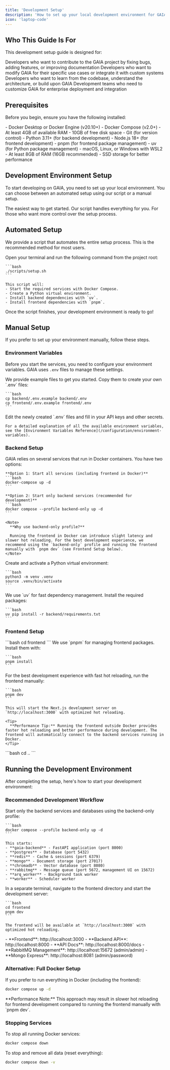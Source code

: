 ```yaml
---
title: 'Development Setup'
description: 'How to set up your local development environment for GAIA.'
icon: 'laptop-code'
---
```


## Who This Guide Is For

This development setup guide is designed for:

<CardGroup cols={2}>
  <Card title="Contributors" icon="git-branch">
    Developers who want to contribute to the GAIA project by fixing bugs, adding features, or improving documentation
  </Card>
  <Card title="Customizers" icon="wrench">
    Developers who want to modify GAIA for their specific use cases or integrate it with custom systems
  </Card>
  <Card title="Open Source Enthusiasts" icon="heart">
    Developers who want to learn from the codebase, understand the architecture, or build upon GAIA
  </Card>
  <Card title="Enterprise Teams" icon="building">
    Development teams who need to customize GAIA for enterprise deployment and integration
  </Card>
</CardGroup>

## Prerequisites

Before you begin, ensure you have the following installed:

<AccordionGroup>
  <Accordion icon="docker" title="Docker & Docker Compose">
    - Docker Desktop or Docker Engine (v20.10+)
    - Docker Compose (v2.0+)
    - At least 4GB of available RAM
    - 10GB of free disk space
  </Accordion>
  
  <Accordion icon="code" title="Development Tools">
    - Git (for version control)
    - Python 3.11+ (for backend development)
    - Node.js 18+ (for frontend development)
    - pnpm (for frontend package management)
    - uv (for Python package management)
  </Accordion>

  <Accordion icon="terminal" title="System Requirements">
    - macOS, Linux, or Windows with WSL2
    - At least 8GB of RAM (16GB recommended)
    - SSD storage for better performance
  </Accordion>
</AccordionGroup>

## Development Environment Setup

To start developing on GAIA, you need to set up your local environment. You can choose between an automated setup using our script or a manual setup.

<CardGroup cols={2}>
  <Card title="Automated Setup" icon="rocket" href="#automated-setup">
    The easiest way to get started. Our script handles everything for you.
  </Card>
  <Card title="Manual Setup" icon="wrench" href="#manual-setup">
    For those who want more control over the setup process.
  </Card>
</CardGroup>

## Automated Setup

We provide a script that automates the entire setup process. This is the recommended method for most users.

<Steps>
  <Step title="Run the Setup Script">
    Open your terminal and run the following command from the project root:

    ```bash
    ./scripts/setup.sh
    ```

    This script will:
    - Start the required services with Docker Compose.
    - Create a Python virtual environment.
    - Install backend dependencies with `uv`.
    - Install frontend dependencies with `pnpm`.
  </Step>
  <Step title="You're Ready!">
    Once the script finishes, your development environment is ready to go!
  </Step>
</Steps>

## Manual Setup

If you prefer to set up your environment manually, follow these steps.

### Environment Variables

Before you start the services, you need to configure your environment variables. GAIA uses `.env` files to manage these settings.

<Steps>
  <Step title="Copy Example Files">
    We provide example files to get you started. Copy them to create your own `.env` files:

    ```bash
    cp backend/.env.example backend/.env
    cp frontend/.env.example frontend/.env
    ```
  </Step>
  <Step title="Fill in Your Secrets">
    Edit the newly created `.env` files and fill in your API keys and other secrets.

    For a detailed explanation of all the available environment variables, see the [Environment Variables Reference](/configuration/environment-variables).
  </Step>
</Steps>

### Backend Setup

<Steps>
  <Step title="Start Docker Services">
    GAIA relies on several services that run in Docker containers. You have two options:

    **Option 1: Start all services (including frontend in Docker)**
    ```bash
    docker-compose up -d
    ```

    **Option 2: Start only backend services (recommended for development)**
    ```bash
    docker compose --profile backend-only up -d
    ```

    <Note>
      **Why use backend-only profile?** 
      
      Running the frontend in Docker can introduce slight latency and slower hot reloading. For the best development experience, we recommend using the `backend-only` profile and running the frontend manually with `pnpm dev` (see Frontend Setup below).
    </Note>
  </Step>
  <Step title="Create Virtual Environment">
    Create and activate a Python virtual environment:

    ```bash
    python3 -m venv .venv
    source .venv/bin/activate
    ```
  </Step>
  <Step title="Install Backend Dependencies">
    We use `uv` for fast dependency management. Install the required packages:

    ```bash
    uv pip install -r backend/requirements.txt
    ```
  </Step>
</Steps>

### Frontend Setup

<Steps>
  <Step title="Navigate to Frontend Directory">
    ```bash
    cd frontend
    ```
  </Step>
  <Step title="Install Frontend Dependencies">
    We use `pnpm` for managing frontend packages. Install them with:

    ```bash
    pnpm install
    ```
  </Step>
  <Step title="Start Development Server (Recommended)">
    For the best development experience with fast hot reloading, run the frontend manually:

    ```bash
    pnpm dev
    ```

    This will start the Next.js development server on `http://localhost:3000` with optimized hot reloading.

    <Tip>
      **Performance Tip:** Running the frontend outside Docker provides faster hot reloading and better performance during development. The frontend will automatically connect to the backend services running in Docker.
    </Tip>
  </Step>
  <Step title="Return to Root Directory">
    ```bash
    cd ..
    ```
  </Step>
</Steps>

## Running the Development Environment

After completing the setup, here's how to start your development environment:

### Recommended Development Workflow

<Steps>
  <Step title="Start Backend Services">
    Start only the backend services and databases using the backend-only profile:

    ```bash
    docker compose --profile backend-only up -d
    ```

    This starts:
    - **gaia-backend** - FastAPI application (port 8000)
    - **postgres** - Database (port 5432)
    - **redis** - Cache & sessions (port 6379)
    - **mongo** - Document storage (port 27017)
    - **chromadb** - Vector database (port 8080)
    - **rabbitmq** - Message queue (port 5672, management UI on 15672)
    - **arq_worker** - Background task worker
    - **worker** - Scheduler worker
  </Step>

  <Step title="Start Frontend Development Server">
    In a separate terminal, navigate to the frontend directory and start the development server:

    ```bash
    cd frontend
    pnpm dev
    ```

    The frontend will be available at `http://localhost:3000` with optimized hot reloading.
  </Step>

  <Step title="Verify Setup">
    - **Frontend**: http://localhost:3000
    - **Backend API**: http://localhost:8000
    - **API Docs**: http://localhost:8000/docs
    - **RabbitMQ Management**: http://localhost:15672 (admin/admin)
    - **Mongo Express**: http://localhost:8081 (admin/password)
  </Step>
</Steps>

### Alternative: Full Docker Setup

If you prefer to run everything in Docker (including the frontend):

```bash
docker compose up -d
```

<Warning>
  **Performance Note:** This approach may result in slower hot reloading for frontend development compared to running the frontend manually with `pnpm dev`.
</Warning>

### Stopping Services

To stop all running Docker services:

```bash
docker compose down
```

To stop and remove all data (reset everything):

```bash
docker compose down -v
```
